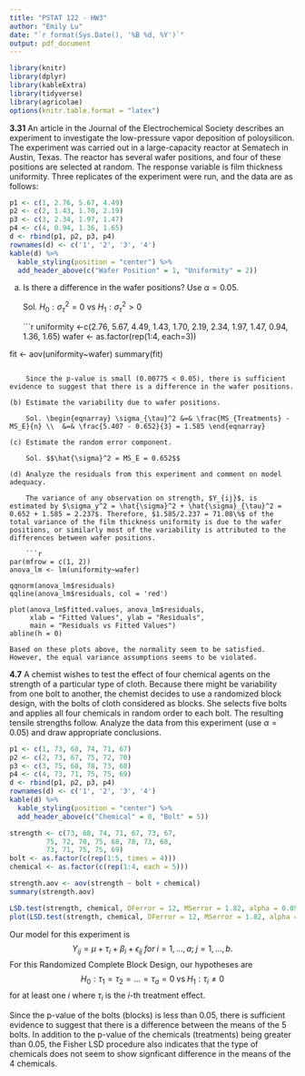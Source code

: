 ```yaml
---
title: "PSTAT 122 - HW3"
author: "Emily Lu"
date: "`r format(Sys.Date(), '%B %d, %Y')`"
output: pdf_document
---
```


```r
library(knitr)
library(dplyr)
library(kableExtra)
library(tidyverse)
library(agricolae)
options(knitr.table.format = "latex")
```

__3.31__ An article in the Journal of the Electrochemical Society describes an experiment to investigate the low-pressure vapor deposition of poloysilicon. The experiment was carried out in a large-capacity reactor at Sematech in Austin, Texas. The reactor has several wafer positions, and four of these positions are selected at random. The response variable is film thickness uniformity. Three replicates of the experiment were run, and the data are as follows:

```r
p1 <- c(1, 2.76, 5.67, 4.49)
p2 <- c(2, 1.43, 1.70, 2.19)
p3 <- c(3, 2.34, 1.97, 1.47)
p4 <- c(4, 0.94, 1.36, 1.65)
d <- rbind(p1, p2, p3, p4)
rownames(d) <- c('1', '2', '3', '4')
kable(d) %>%
  kable_styling(position = "center") %>%
  add_header_above(c("Wafer Position" = 1, "Uniformity" = 2))
```

(a) Is there a difference in the wafer positions? Use $\alpha = 0.05$. 

    Sol. $H_0: \sigma_{\tau}^2 = 0$ vs $H_1: \sigma_{\tau}^2 > 0$
    
    ```r
uniformity <-c(2.76, 5.67, 4.49, 1.43, 1.70, 2.19, 
               2.34, 1.97, 1.47, 0.94, 1.36, 1.65)
wafer <- as.factor(rep(1:4, each=3))

fit <- aov(uniformity~wafer)
summary(fit)
```
    
    Since the p-value is small (0.00775 < 0.05), there is sufficient evidence to suggest that there is a difference in the wafer positions. 
    
(b) Estimate the variability due to wafer positions. 

    Sol. \begin{eqnarray} \sigma_{\tau}^2 &=& \frac{MS_{Treatments} - MS_E}{n} \\  &=& \frac{5.407 - 0.652}{3} = 1.585 \end{eqnarray}

(c) Estimate the random error component. 

    Sol. $$\hat{\sigma}^2 = MS_E = 0.652$$

(d) Analyze the residuals from this experiment and comment on model adequacy. 

    The variance of any observation on strength, $Y_{ij}$, is estimated by $\sigma_y^2 = \hat{\sigma}^2 + \hat{\sigma}_{\tau}^2 = 0.652 + 1.585 = 2.237$. Therefore, $1.585/2.237 = 71.08\%$ of the total variance of the film thickness uniformity is due to the wafer positions, or similarly most of the variability is attributed to the differences between wafer positions. 

    ```r
par(mfrow = c(1, 2))
anova_lm <- lm(uniformity~wafer)

qqnorm(anova_lm$residuals)
qqline(anova_lm$residuals, col = 'red')

plot(anova_lm$fitted.values, anova_lm$residuals,
     xlab = "Fitted Values", ylab = "Residuals",
     main = "Residuals vs Fitted Values")
abline(h = 0)
```

    Based on these plots above, the normality seem to be satisfied. However, the equal variance assumptions seems to be violated. 

__4.7__ A chemist wishes to test the effect of four chemical agents on the strength of a particular type of cloth. Because there might be variability from one bolt to another, the chemist decides to use a randomized block design, with the bolts of cloth considered as blocks. She selects five bolts and applies all four chemicals in random order to each bolt. The resulting tensile strengths follow. Analyze the data from this experiment (use $\alpha = 0.05$) and draw appropriate conclusions. 

```r
p1 <- c(1, 73, 68, 74, 71, 67)
p2 <- c(2, 73, 67, 75, 72, 70)
p3 <- c(3, 75, 68, 78, 73, 68)
p4 <- c(4, 73, 71, 75, 75, 69)
d <- rbind(p1, p2, p3, p4)
rownames(d) <- c('1', '2', '3', '4')
kable(d) %>%
  kable_styling(position = "center") %>%
  add_header_above(c("Chemical" = 0, "Bolt" = 5))
```
```r
strength <- c(73, 68, 74, 71, 67, 73, 67, 
         75, 72, 70, 75, 68, 78, 73, 68,
         73, 71, 75, 75, 69)
bolt <- as.factor(c(rep(1:5, times = 4)))
chemical <- as.factor(c(rep(1:4, each = 5)))

strength.aov <- aov(strength ~ bolt + chemical)
summary(strength.aov)

LSD.test(strength, chemical, DFerror = 12, MSerror = 1.82, alpha = 0.05)
plot(LSD.test(strength, chemical, DFerror = 12, MSerror = 1.82, alpha = 0.05))
```
    
Our model for this experiment is $$Y_{ij} = \mu + \tau_i + \beta_i + \epsilon_{ij} \; for \; i = 1,...,a; \; j = 1,..., b.$$ For this Randomized Complete Block Design, our hypotheses are $$H_0: \tau_1 = \tau_2 = ... = \tau_a = 0 \; \text{vs} \; H_1: \tau_i \neq 0$$ for at least one $i$ where $\tau_i$ is the $i$-th treatment effect. 


Since the p-value of the bolts (blocks) is less than 0.05, there is sufficient evidence to suggest that there is a difference between the means of the 5 bolts. In addition to the p-value of the chemicals (treatments) being greater than 0.05, the Fisher LSD procedure also indicates that the type of chemicals does not seem to show signficant difference in the means of the 4 chemicals. 